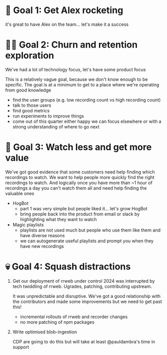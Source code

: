 # 🚀 Goal 1: Get Alex rocketing

it's great to have Alex on the team... let's make it a success

# 👩‍🔬 Goal 2: Churn and retention exploration

We've had a lot of technology focus, let's have some product focus

This is a relatively vague goal, because we don't know enough to be specific. The goal is at a minimum to get to a place where we're operating from good knowledge

* find the user groups (e.g. low recording count vs high recording count)
* talk to those users
* find good metrics
* run experiments to improve things
* come out of this quarter either happy we can focus elsewhere or with a strong understanding of where to go next

# 🎤 Goal 3: Watch less and get more value

We've got good evidence that some customers need help finding which recordings to watch. We want to help people more quickly find the right recordings to watch.
And logically once you have more than ~1 hour of recordings a day you can't watch them all and need help finding the valuable ones

* HogBot 
    * part 1 was very simple but people liked it... let's grow HogBot
    * bring people back into the product from email or slack by highlighting what they want to watch
* Magic playlists
    * playlists are not used much but people who use them like them and have diverse reasons
    * we can autogenerate useful playlists and prompt you when they have new recordings

# 💀 Goal 4: Squash distractions

1) Get our deployment of rrweb under control
    2024 was interrupted by tech twiddling of rrweb. Ugrades, patching, contributing upstream.

    It was unpredictable and disruptive. We've got a good relationship with the contributors and made some improvements but we need to get past this!

    * incremental rollouts of rrweb and recorder changes
    * no more patching of npm packages

2) Write optimised blob-ingestion

    CDP are going to do this but will take at least @pauldambra's time in support
